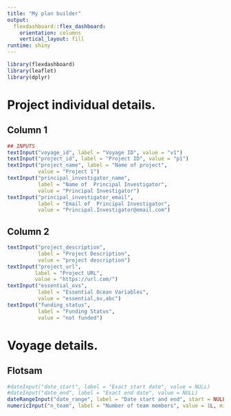 ```yaml
---
title: "My plan builder"
output: 
  flexdashboard::flex_dashboard:
    orientation: columns
    vertical_layout: fill
runtime: shiny
---
```


```r
library(flexdashboard)
library(leaflet)
library(dplyr)
```

Project individual details. 
===================================== 

Column 1
-----------------------------------------------------------------------


```r
## INPUTS
textInput("voyage_id", label = "Voyage ID", value = "v1")
textInput("project_id", label = "Project ID", value = "p1")
textInput("project_name", label = "Name of project", 
          value = "Project 1")
textInput("principal_investigator_name", 
          label = "Name of  Principal Investigator", 
          value = "Principal Investigator")
textInput("principal_investigator_email", 
          label = "Email of  Principal Investigator", 
          value = "Principal.Investigator@email.com")


```


Column 2
-----------------------------------------------------------------------
  

```r
textInput("project_description", 
          label = "Project Description", 
          value = "project description")
textInput("project_url", 
         label = "Project URL", 
         value = "https://url.com/")
textInput("essential_ovs", 
          label = "Essential Ocean Variables", 
          value = "essential,ov,abc")
textInput("funding_status", 
          label = "Funding Status", 
          value = "not funded")
```

Voyage details. 
===================================== 

## Flotsam

```r
#dateInput("date_start", label = "Exact start date", value = NULL)
#dateInput("date_end", label = "Exact end date", value = NULL)
dateRangeInput("date_range", label = "Date start and end", start = NULL, end = Sys.Date() + 7L)
numericInput("n_team", label = "Number of team members", value = 1L, min = 1L, max = NA_integer_)
```
